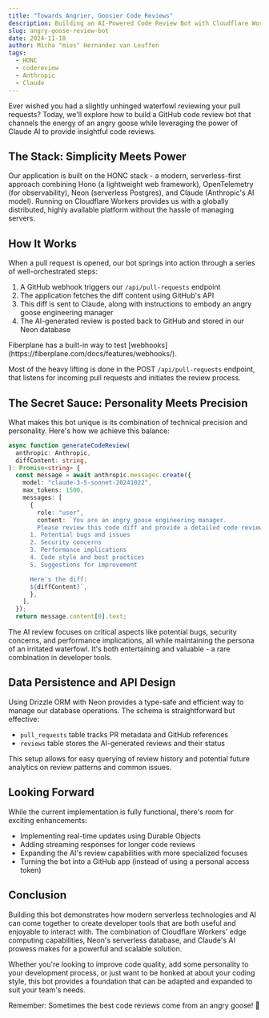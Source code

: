 ```yaml
---
title: "Towards Angrier, Goosier Code Reviews"
description: Building an AI-Powered Code Review Bot with Cloudflare Workers and Claude
slug: angry-goose-review-bot
date: 2024-11-18
author: Micha "mies" Hernandez van Leuffen
tags:
  - HONC
  - codereview
  - Anthropic
  - Claude
---
```



Ever wished you had a slightly unhinged waterfowl reviewing your pull requests? Today, we'll explore how to build a GitHub code review bot that channels the energy of an angry goose while leveraging the power of Claude AI to provide insightful code reviews.

## The Stack: Simplicity Meets Power

Our application is built on the HONC stack - a modern, serverless-first approach combining Hono (a lightweight web framework), OpenTelemetry (for observability), Neon (serverless Postgres), and Claude (Anthropic's AI model). Running on Cloudflare Workers provides us with a globally distributed, highly available platform without the hassle of managing servers.

<LinkCard
  title="Follow along on GitHub"
  description="Here is a repo with the code examples for this post"
  href="https://github.com/fiberplane/create-honc-app/tree/main/examples/goose-review-bot"
  icon="external"
  target="_blank"
  rel="noopener noreferrer"
/>

## How It Works

When a pull request is opened, our bot springs into action through a series of well-orchestrated steps:

1. A GitHub webhook triggers our `/api/pull-requests` endpoint
2. The application fetches the diff content using GitHub's API
3. This diff is sent to Claude, along with instructions to embody an angry goose engineering manager
4. The AI-generated review is posted back to GitHub and stored in our Neon database

<Aside type="tip" title="Webhooks?">
  Fiberplane has a built-in way to test
  [webhooks](https://fiberplane.com/docs/features/webhooks/).
</Aside>

Most of the heavy lifting is done in the POST `/api/pull-requests` endpoint, that listens for incoming pull requests and initiates the review process.

## The Secret Sauce: Personality Meets Precision

What makes this bot unique is its combination of technical precision and personality. Here's how we achieve this balance:

```typescript
async function generateCodeReview(
  anthropic: Anthropic,
  diffContent: string,
): Promise<string> {
  const message = await anthropic.messages.create({
    model: "claude-3-5-sonnet-20241022",
    max_tokens: 1500,
    messages: [
      {
        role: "user",
        content: `You are an angry goose engineering manager.
        Please review this code diff and provide a detailed code review, but be goosey and angry. Focus on:
      1. Potential bugs and issues
      2. Security concerns
      3. Performance implications
      4. Code style and best practices
      5. Suggestions for improvement

      Here's the diff:
      ${diffContent}`,
      },
    ],
  });
  return message.content[0].text;
```

The AI review focuses on critical aspects like potential bugs, security concerns, and performance implications, all while maintaining the persona of an irritated waterfowl. It's both entertaining and valuable - a rare combination in developer tools.

## Data Persistence and API Design

Using Drizzle ORM with Neon provides a type-safe and efficient way to manage our database operations. The schema is straightforward but effective:

- `pull_requests` table tracks PR metadata and GitHub references
- `reviews` table stores the AI-generated reviews and their status

This setup allows for easy querying of review history and potential future analytics on review patterns and common issues.

## Looking Forward

While the current implementation is fully functional, there's room for exciting enhancements:

- Implementing real-time updates using Durable Objects
- Adding streaming responses for longer code reviews
- Expanding the AI's review capabilities with more specialized focuses
- Turning the bot into a GitHub app (instead of using a personal access token)

## Conclusion

Building this bot demonstrates how modern serverless technologies and AI can come together to create developer tools that are both useful and enjoyable to interact with. The combination of Cloudflare Workers' edge computing capabilities, Neon's serverless database, and Claude's AI prowess makes for a powerful and scalable solution.

Whether you're looking to improve code quality, add some personality to your development process, or just want to be honked at about your coding style, this bot provides a foundation that can be adapted and expanded to suit your team's needs.

<LinkCard
  title="Get the code on GitHub"
  description="Here is the repo with the full code for this post"
  href="https://github.com/fiberplane/create-honc-app/tree/main/examples/goose-review-bot"
  icon="external"
  target="_blank"
  rel="noopener noreferrer"
/>

Remember: Sometimes the best code reviews come from an angry goose! 🪿
